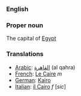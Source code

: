 ===English===

===Proper noun===

The capital of [[Egypt]]

===Translations===
*[[Arabic]]: [[القاهرة]] (al qahra)
*[[French]]: [[Le Caire]] ''m''
*[[German]]: [[Kairo]]
*[[Italian]]: [[il Cairo]] ''f'' [''sic'']